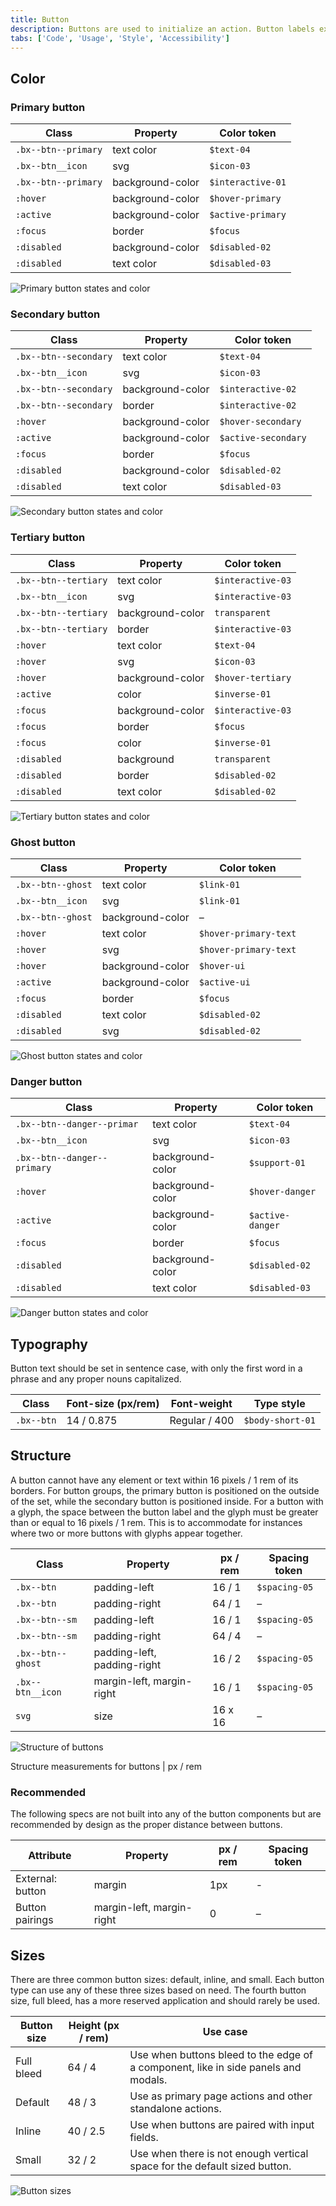 ```yaml
---
title: Button
description: Buttons are used to initialize an action. Button labels express what action will occur when the user interacts with it.
tabs: ['Code', 'Usage', 'Style', 'Accessibility']
---
```


## Color

### Primary button

| Class               | Property         | Color token       |
| ------------------- | ---------------- | ----------------- |
| `.bx--btn--primary` | text color       | `$text-04`        |
| `.bx--btn__icon`    | svg              | `$icon-03`        |
| `.bx--btn--primary` | background-color | `$interactive-01` |
| `:hover`            | background-color | `$hover-primary`  |
| `:active`           | background-color | `$active-primary` |
| `:focus`            | border           | `$focus`          |
| `:disabled`         | background-color | `$disabled-02`    |
| `:disabled`         | text color       | `$disabled-03`    |

<Row>
<Column colLg={8}>

![Primary button states and color](images/button-style-primary.png)

</Column>
</Row>

### Secondary button

| Class                 | Property         | Color token         |
| --------------------- | ---------------- | ------------------- |
| `.bx--btn--secondary` | text color       | `$text-04`          |
| `.bx--btn__icon`      | svg              | `$icon-03`          |
| `.bx--btn--secondary` | background-color | `$interactive-02`   |
| `.bx--btn--secondary` | border           | `$interactive-02`   |
| `:hover`              | background-color | `$hover-secondary`  |
| `:active`             | background-color | `$active-secondary` |
| `:focus`              | border           | `$focus`            |
| `:disabled`           | background-color | `$disabled-02`      |
| `:disabled`           | text color       | `$disabled-03`      |

<Row>
<Column colLg={8}>

![Secondary button states and color](images/button-style-secondary.png)

</Column>
</Row>

### Tertiary button

| Class                | Property         | Color token       |
| -------------------- | ---------------- | ----------------- |
| `.bx--btn--tertiary` | text color       | `$interactive-03` |
| `.bx--btn__icon`     | svg              | `$interactive-03` |
| `.bx--btn--tertiary` | background-color | `transparent`     |
| `.bx--btn--tertiary` | border           | `$interactive-03` |
| `:hover`             | text color       | `$text-04`        |
| `:hover`             | svg              | `$icon-03`        |
| `:hover`             | background-color | `$hover-tertiary` |
| `:active`            | color            | `$inverse-01`     |
| `:focus`             | background-color | `$interactive-03` |
| `:focus`             | border           | `$focus`          |
| `:focus`             | color            | `$inverse-01`     |
| `:disabled`          | background       | `transparent`     |
| `:disabled`          | border           | `$disabled-02`    |
| `:disabled`          | text color       | `$disabled-02`    |

<Row>
<Column colLg={8}>

![Tertiary button states and color](images/button-style-tertiary.png)

</Column>
</Row>

### Ghost button

| Class             | Property         | Color token           |
| ----------------- | ---------------- | --------------------- |
| `.bx--btn--ghost` | text color       | `$link-01`            |
| `.bx--btn__icon`  | svg              | `$link-01`            |
| `.bx--btn--ghost` | background-color | –                     |
| `:hover`          | text color       | `$hover-primary-text` |
| `:hover`          | svg              | `$hover-primary-text` |
| `:hover`          | background-color | `$hover-ui`           |
| `:active`         | background-color | `$active-ui`          |
| `:focus`          | border           | `$focus`              |
| `:disabled`       | text color       | `$disabled-02`        |
| `:disabled`       | svg              | `$disabled-02`        |

<Row>
<Column colLg={8}>

![Ghost button states and color](images/button-style-ghost.png)

</Column>
</Row>

### Danger button

| Class                       | Property         | Color token      |
| --------------------------- | ---------------- | ---------------- |
| `.bx--btn--danger--primar`  | text color       | `$text-04`       |
| `.bx--btn__icon`            | svg              | `$icon-03`       |
| `.bx--btn--danger--primary` | background-color | `$support-01`    |
| `:hover`                    | background-color | `$hover-danger`  |
| `:active`                   | background-color | `$active-danger` |
| `:focus`                    | border           | `$focus`         |
| `:disabled`                 | background-color | `$disabled-02`   |
| `:disabled`                 | text color       | `$disabled-03`   |

<Row>
<Column colLg={8}>

![Danger button states and color](images/button-style-danger.png)

</Column>
</Row>

## Typography

Button text should be set in sentence case, with only the first word in a phrase and any proper nouns capitalized.

| Class      | Font-size (px/rem) | Font-weight   | Type style       |
| ---------- | ------------------ | ------------- | ---------------- |
| `.bx--btn` | 14 / 0.875         | Regular / 400 | `$body-short-01` |

## Structure

A button cannot have any element or text within 16 pixels / 1 rem of its borders. For button groups, the primary button is positioned on the outside of the set, while the secondary button is positioned inside. For a button with a glyph, the space between the button label and the glyph must be greater than or equal to 16 pixels / 1 rem. This is to accommodate for instances where two or more buttons with glyphs appear together.

| Class             | Property                    | px / rem | Spacing token |
| ----------------- | --------------------------- | -------- | ------------- |
| `.bx--btn`        | padding-left                | 16 / 1   | `$spacing-05` |
| `.bx--btn`        | padding-right               | 64 / 1   | –             |
| `.bx--btn--sm`    | padding-left                | 16 / 1   | `$spacing-05` |
| `.bx--btn--sm`    | padding-right               | 64 / 4   | –             |
| `.bx--btn--ghost` | padding-left, padding-right | 16 / 2   | `$spacing-05` |
| `.bx--btn__icon`  | margin-left, margin-right   | 16 / 1   | `$spacing-05` |
| `svg`             | size                        | 16 x 16  | –             |

<Row>
<Column colLg={8}>

![Structure of buttons](images/button-style-structure.png)

</Column>
</Row>

<Caption>Structure measurements for buttons | px / rem</Caption>

### Recommended

The following specs are not built into any of the button components but are recommended by design as the proper distance between buttons.

| Attribute        | Property                  | px / rem | Spacing token |
| ---------------- | ------------------------- | -------- | ------------- |
| External: button | margin                    | 1px      | -             |
| Button pairings  | margin-left, margin-right | 0        | –             |

## Sizes

There are three common button sizes: default, inline, and small. Each button type can use any of these three sizes based on need. The fourth button size, full bleed, has a more reserved application and should rarely be used.

| Button size | Height (px / rem) | Use case                                                                           |
| ----------- | ----------------- | ---------------------------------------------------------------------------------- |
| Full bleed  | 64 / 4            | Use when buttons bleed to the edge of a component, like in side panels and modals. |
| Default     | 48 / 3            | Use as primary page actions and other standalone actions.                          |
| Inline      | 40 / 2.5          | Use when buttons are paired with input fields.                                     |
| Small       | 32 / 2            | Use when there is not enough vertical space for the default sized button.          |

<Row>
<Column colLg={8}>

![Button sizes](images/button-style-sizes.png)

</Column>
</Row>
